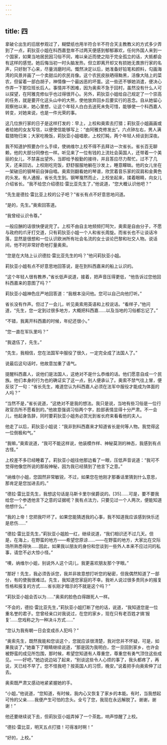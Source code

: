 ```yaml
---
---
---
```

title: 四
---




拿破仑出生的旧居参观过了，糊壁纸也用半符合半不符合天主教教义的方式多少弄到了一点，莉狄亚小姐在科西嘉登岸不过两天便感到郁郁寡欢，任何外国人来到一个国家，如果当地居民因习俗不同，难以亲近而使之陷于完全孤立的话，大抵都会有这样的感觉。她后悔当初一时头脑发热，但立即离开却又有损她无畏旅行家的名声，只好耐下心来，尽量消磨时间。慨然决定以后，她准备好铅笔和颜料，勾画海湾的风景并画了一个卖甜瓜的农民肖像。这个农民皮肤晒得黝黑，活像大陆上的菜农，但留着一部白胡子，神情像一个最凶恶的坏蛋。这一些还不够她消遣，便决心作弄一下那位班长后人。事情并不困难，因为奥索不急于回村，虽然没有什么人可以探望，在阿雅克修似乎也过得很开心。另外，莉狄亚小姐给自己规定了一个崇高的任务，就是要开化这头山中的大熊，使他放弃回乡后要实行的恶念。自从她留心观察他以来，她心里想，让这个年轻人白白去送死未免可惜，能够使一个科西嘉人转变，对她来说，也是一件光荣的事。

这几位旅行家的日子是这样打发的：早上，上校和奥索去打猎；莉狄亚小姐画画或者给她的女友写信，以便使信能够写上：“由阿雅克修发出”。六点钟左右，男人满载猎物归来；大家吃晚饭，莉狄亚小姐唱歌，上校打盹，两个年轻人倾谈到深夜。

我不知道护照要办什么手续，使纳维尔上校不得不去拜访一次省长。省长百无聊赖，他的大部分同僚也一样。听见来了一位有钱的上流社会英国人，还带着一个美丽的女儿，不禁喜出望外，当即给予殷勤的接待，并且答应尽力帮忙。过不了几天，还来回访。上校刚吃完饭，舒舒服服地躺在沙发上，睡意矇眬。他的女儿坐在一架破旧的钢琴前自弹自唱。奥索则翻看她的琴谱，欣赏着音乐家的双肩和金黄色的头发。有人通报，省长先生到。钢琴戛然而止，上校坐起来，揉着眼睛，向女儿介绍省长。“我不给您介绍德拉·雷比亚先生了，”他说道，“您大概认识他吧？”

“先生是德拉·雷比亚上校的公子吧？”省长有点不好意思地问道。

“是的，先生。”奥索回答道。

“我曾经认识令尊。”

一般应酬的话很快便说完了。上校不由自主地频频打呵欠，奥索是自由分子，不愿与政府的爪牙打交道，只有莉狄亚小姐一个人和省长周旋。而省长也不让谈话冷落，显然是很想和一位认识欧洲所有社会名流的女士谈论巴黎和社交人物。说话间，他不时非常好奇地打量奥索。

“您是在大陆上认识德拉·雷比亚先生的吗？”他问莉狄亚小姐。

莉狄亚小姐有点不好意思地回答说，是在到科西嘉来的船上认识的。

“这个年轻人很有教养，”省长低声说道，接着，把声音压得更低，“他告诉过您他回科西嘉来的意图了吗？”

莉狄亚小姐神色庄严地回答道：“我根本没问他。您可以自己向他打听。”

省长没有作声。但过了一会儿，听见奥索用英语和上校说话。“看样子，”他问道，“先生，您一定到过很多地方，大概把科西嘉……以及当地的习俗都忘记了。”

“不错，我离开科西嘉的时候，年纪还很小。”

“您一直在军队里吗？”

“我退伍了，先生。”

“先生，我相信，您在法国军中服役了很久，一定完全成了法国人了。”

说最后这句话时，他故意加重了语气。

提醒科西嘉人，说他们是法国人，这绝对不是什么恭维的话。他们愿意自成一个民族。他们本身的行为也的确证实了这一点，别人便承认了。奥索不禁气往上冒，便反驳了一句：“省长先生，难道您认为科西嘉人必须在法军中服役才能成为体面的人吗？”

“当然不是，”省长说道，“这绝对不是我的想法。我只是说，当地有些习俗是一位行政官员所不愿看到的。”他故意强调习俗两个字，脸部表情显得十分严肃。不一会儿，他起身告辞，同时要莉狄亚小姐务必赏光到省长府来看看他的夫人。

他走了以后，莉狄亚小姐说：“我非到科西嘉来才知道省长是何等人物。我觉得这一位倒极和气。”

“我嘛，”奥索说道，“我可不能这样说，他装模作样、神秘莫测的神态，我感到有点古怪。”

上校差不多已经睡着了。莉狄亚小姐往他那边看了一眼，压低声音说道：“我可不觉得他像您所说的那般神秘，因为我已经猜到了他言下之意。”

“纳维尔小姐，您固然非常敏锐，不过，如果您在他刚才那番话里猜到什么意思，那肯定是您加进去的。”

“德拉·雷比亚先生，我想这句话是马斯卡里尔侯爵说的。[35]……可是，要不要我给您一个参透他言下之意的证据呢？我有点法力，只要见过一个人两次，便能知道他想什么。”

“我的上帝！您把我吓坏了。如果您能猜透我的心事，我不知道我应该感到快乐还是悲伤……”

“德拉·雷比亚先生，”莉狄亚小姐脸一红，继续说道，“我们相识还不过几天。但是，在海上，在野蛮的地方——希望您原谅……——在野蛮的地方，大家比在交际场所熟悉得快……因此，如果我以朋友的身份和您谈到一些外人本来不应过问的私事，请您不必大惊小怪。”

“噢，纳维尔小姐，别说外人这个词儿，我更喜欢朋友那个字眼。”

“那好！先生，我必须告诉您，我并非故意想打听您的秘密，但我偶然知道了一部分，有的使我很难过。先生，我知道您家庭的不幸。我听人说过很多贵同乡的报复性格和报复的方式……省长刚才暗示的不就是这个吗？”

“莉狄亚小姐会否以为……”奥索的脸色白得跟死人一样。

“不会的，德拉·雷比亚先生，”莉狄亚小姐打断了他的话，说道，“我知道您是一位重名誉的君子。您曾经亲口对我说过，在您的家乡，现在只有老百姓才搞‘报复’……您戏称之为一种决斗方式……”

“您认为我有朝一日会变成杀人犯吗？”

“奥索先生，既然我能和您谈这个，您就应该很清楚，我对您并不怀疑，可是，如果我谈了，”她垂下了眼睛继续说道，“那是因为我明白，您一旦回到家乡，也许会被野蛮的成见所包围，那时候，希望您知道有人尊重您，尊重您有勇气顶住这些成见。——好吧，”她边说边站了起来，“别谈这些令人心烦的事了，我头都疼了，再说，天已经不早了。您不怪我吧？按英国人的习惯，晚安。”说着把手向奥索伸了过去。

奥索既严肃又感动地紧紧握她的手。

“小姐，”他说道，“您知道，有时候，我内心又恢复了家乡的本能。有时，当我想起可怜的父亲……我便产生可怕的念头。全亏了您，我现在永远解脱了。谢谢，谢谢！”

他还要继续说下去，但莉狄亚小姐弄掉了一个茶匙，响声惊醒了上校。

“德拉·雷比亚，明天五点打猎！可得准时啊！”

“好的，上校。”